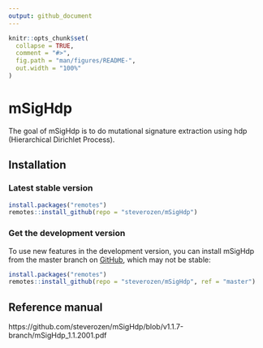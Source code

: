 ```yaml
---
output: github_document
---
```


```r
knitr::opts_chunk$set(
  collapse = TRUE,
  comment = "#>",
  fig.path = "man/figures/README-",
  out.width = "100%"
)
```

# mSigHdp

The goal of mSigHdp is to do mutational signature extraction using hdp (Hierarchical Dirichlet Process).

## Installation

### Latest stable version

``` r
install.packages("remotes")
remotes::install_github(repo = "steverozen/mSigHdp")
```

### Get the development version

To use new features in the development version,
you can install mSigHdp from the master branch on [GitHub](https://github.com/),
which may not be stable:

``` r
install.packages("remotes")
remotes::install_github(repo = "steverozen/mSigHdp", ref = "master")
```
## Reference manual

https://github.com/steverozen/mSigHdp/blob/v1.1.7-branch/mSigHdp_1.1.2001.pdf
